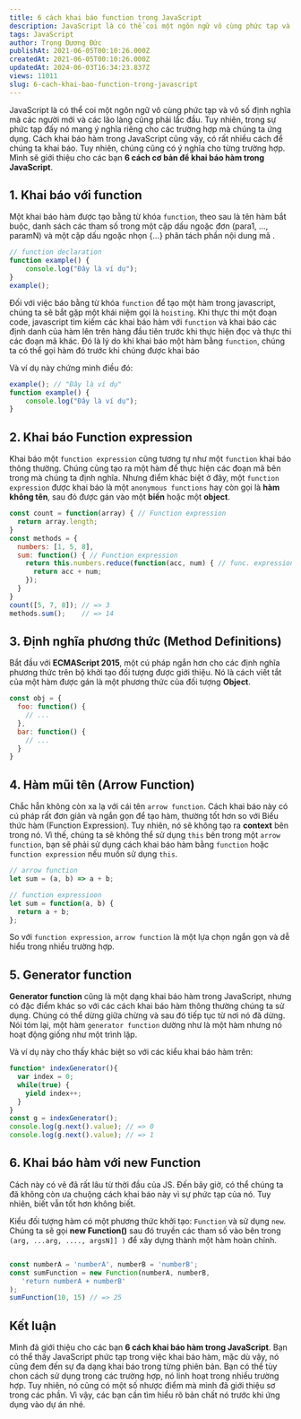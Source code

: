 ```yaml
---
title: 6 cách khai báo function trong JavaScript
description: JavaScript là có thể coi một ngôn ngữ vô cùng phức tạp và vô số định nghĩa mà các người mới và các lão làng cũng phải lắc đầu. Tuy nhiên, trong sự phức tạp đấy nó mang ý nghĩa riêng cho các trường hợp mà chúng ta ứng dụng. Cách khai báo hàm trong JavaScript cũng vậy, có rất nhiều cách để chúng ta khai báo.
tags: JavaScript
author: Trọng Dương Đức
publishAt: 2021-06-05T00:10:26.000Z
createdAt: 2021-06-05T00:10:26.000Z
updatedAt: 2024-06-03T16:34:23.837Z
views: 11011
slug: 6-cach-khai-bao-function-trong-javascript
---
```


JavaScript là có thể coi một ngôn ngữ vô cùng phức tạp và vô số định nghĩa mà các người mới và các lão làng cũng phải lắc đầu. Tuy nhiên, trong sự phức tạp đấy nó mang ý nghĩa riêng cho các trường hợp mà chúng ta ứng dụng. Cách khai báo hàm trong JavaScript cũng vậy, có rất nhiều cách để chúng ta khai báo. Tuy nhiên, chúng cũng có ý nghĩa cho từng trường hợp. Mình sẽ giới thiệu cho các bạn **6 cách cơ bản để khai báo hàm trong JavaScript**. 

## 1. Khai báo với function
Một khai báo hàm được tạo bằng từ khóa `function`, theo sau là tên hàm bắt buộc, danh sách các tham số trong một cặp dấu ngoặc đơn (para1, ..., paramN) và một cặp dấu ngoặc nhọn {...} phân tách phần nội dung mã .

```js
// function declaration
function example() {
	console.log("Đây là ví dụ");
}
example();
```

Đối với việc báo bằng từ khóa `function` để tạo một hàm trong javascript, chúng ta sẽ bắt gặp một khái niệm gọi là `hoisting`. Khi thực thi một đoạn code, javascript tìm kiếm các khai báo hàm với `function` và khai báo các định danh của hàm lên trên hàng đầu tiên trước khi thực hiện đọc và thực thi các đoạn mã khác. Đó là lý do khi khai báo một hàm bằng `function`, chúng ta có thể gọi hàm đó trước khi chúng được khai báo

Và ví dụ này chứng minh điều đó:

```js
example(); // "Đây là ví dụ"
function example() {
	console.log("Đây là ví dụ");
}
```

## 2. Khai báo Function expression
Khai báo một `function expression` cũng tương tự như một `function` khai báo thông thường. Chúng cũng tạo ra một hàm để thực hiện các đoạn mã bên trong mà chúng ta định nghĩa. Nhưng điểm khác biệt ở đây, một `function expression` được khai báo là một `anonymous functions` hay còn gọi là **hàm không tên**, sau đó được gán vào một **biến** hoặc một **object**.

```js
const count = function(array) { // Function expression
  return array.length;
}
const methods = {
  numbers: [1, 5, 8],
  sum: function() { // Function expression
    return this.numbers.reduce(function(acc, num) { // func. expression
      return acc + num;
    });
  }
}
count([5, 7, 8]); // => 3
methods.sum();    // => 14
```

## 3. Định nghĩa phương thức (Method Definitions)
Bắt đầu với **ECMAScript 2015**, một cú pháp ngắn hơn cho các định nghĩa phương thức trên bộ khởi tạo đối tượng được giới thiệu. Nó là cách viết tắt của một hàm được gán là một phương thức của đối tượng **Object**.

```js
const obj = {
  foo: function() {
    // ...
  },
  bar: function() {
    // ...
  }
}
```

## 4. Hàm mũi tên (Arrow Function)
Chắc hẵn không còn xa lạ với cái tên `arrow function`. Cách khai báo này có cú pháp rất đơn giản và ngắn gọn để tạo hàm, thường tốt hơn so với Biểu thức hàm (Function Expression). Tuy nhiên, nó sẽ không tạo ra **context** bên trong nó. Vì thế, chúng ta sẽ không thể sử dụng `this` bên trong một `arrow function`, bạn sẽ phải sử dụng cách khai báo hàm bằng `function` hoặc `function expression` nếu muốn sử dụng `this`.

```js
// arrow function
let sum = (a, b) => a + b;

// function expressioon
let sum = function(a, b) {
  return a + b;
};
```

So với `function expression`, `arrow function` là một lựa chọn ngắn gọn và dễ hiểu trong nhiều trường hợp.

## 5. Generator function
**Generator function** cũng là một dạng khai báo hàm trong JavaScript, nhưng có đặc điểm khác so với các cách khai báo hàm thông thường chúng ta sử dụng. Chúng có thể dừng giữa chừng và sau đó tiếp tục từ nơi nó đã dừng. Nói tóm lại, một hàm `generator function` dường như là một hàm nhưng nó hoạt động giống như một trình lặp.

Và ví dụ này cho thấy khác biệt so với các kiểu khai báo hàm trên:
```js
function* indexGenerator(){
  var index = 0;
  while(true) {
    yield index++;
  }
}
const g = indexGenerator();
console.log(g.next().value); // => 0
console.log(g.next().value); // => 1
```

## 6. Khai báo hàm với new Function
Cách này có vẽ đã rất lâu từ thời đầu của JS. Đến bây giờ, có thể chúng ta đã không còn ưa chuộng cách khai báo này vì sự phức tạp của nó. Tuy nhiên, biết vẫn tốt hơn không biết.

Kiểu đối tượng hàm có một phương thức khởi tạo: `Function` và sử dụng `new`. Chúng ta sẽ gọi **new Function()** sau đó truyền các tham số vào bên trong `(arg, ...arg, ...., argsN]] )` để xây dựng thành một hàm hoàn chỉnh.

```js

const numberA = 'numberA', numberB = 'numberB';
const sumFunction = new Function(numberA, numberB, 
   'return numberA + numberB'
);
sumFunction(10, 15) // => 25

```

## Kết luận
Mình đã giới thiệu cho các bạn **6 cách khai báo hàm trong JavaScript**. Bạn có thể thấy JavaScript phức tạp trong việc khai báo hàm, mặc dù vậy, nó cũng đem đến sự đa dạng khai báo trong từng phiên bản. Bạn có thể tùy chon cách sử dụng trong các trường hợp, nó linh hoạt trong nhiều trường hợp. Tuy nhiên, nó cũng có một số nhược điểm mà mình đã giới thiệu sơ trong các phần. Vì vậy, các bạn cần tìm hiểu rõ bản chất nó trước khi ứng dụng vào dự án nhé.
      
